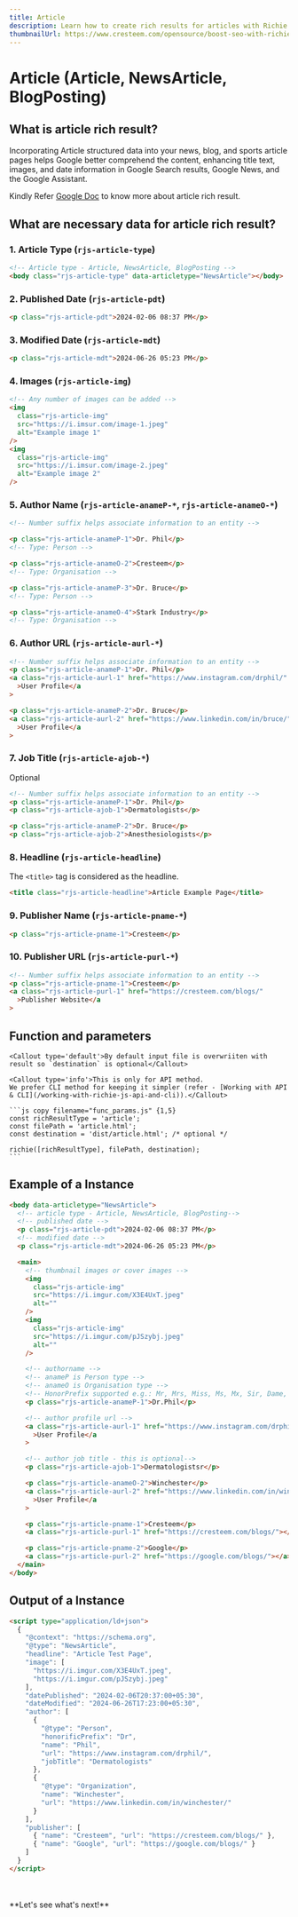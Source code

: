 ```yaml
---
title: Article
description: Learn how to create rich results for articles with Richie.js. Discover the necessary data and examples to get started with article rich results.
thumbnailUrl: https://www.cresteem.com/opensource/boost-seo-with-richie-js/thumbnail.webp
---
```



# Article (Article, NewsArticle, BlogPosting)

## What is article rich result?

Incorporating Article structured data into your news, blog, and sports article pages helps Google better comprehend the content, enhancing title text, images, and date information in Google Search results, Google News, and the Google Assistant.

Kindly Refer [Google Doc](https://developers.google.com/search/docs/appearance/structured-data/article) to know more about article rich result.

## What are necessary data for article rich result?

### 1. Article Type (`rjs-article-type`)

```html copy filename="article.html" /data-articletype="NewsArticle"/
<!-- Article type - Article, NewsArticle, BlogPosting -->
<body class="rjs-article-type" data-articletype="NewsArticle"></body>
```

### 2. Published Date (`rjs-article-pdt`)

```html copy filename="article.html" /pdt/
<p class="rjs-article-pdt">2024-02-06 08:37 PM</p>
```

### 3. Modified Date (`rjs-article-mdt`)

```html copy filename="article.html" /mdt/
<p class="rjs-article-mdt">2024-06-26 05:23 PM</p>
```

### 4. Images (`rjs-article-img`)

```html copy filename="article.html" /img/
<!-- Any number of images can be added -->
<img
  class="rjs-article-img"
  src="https://i.imsur.com/image-1.jpeg"
  alt="Example image 1"
/>
<img
  class="rjs-article-img"
  src="https://i.imsur.com/image-2.jpeg"
  alt="Example image 2"
/>
```

### 5. Author Name (`rjs-article-anameP-*`, `rjs-article-anameO-*`)

```html copy filename="article.html" /anameP/ /anameO/
<!-- Number suffix helps associate information to an entity -->

<p class="rjs-article-anameP-1">Dr. Phil</p>
<!-- Type: Person -->

<p class="rjs-article-anameO-2">Cresteem</p>
<!-- Type: Organisation -->

<p class="rjs-article-anameP-3">Dr. Bruce</p>
<!-- Type: Person -->

<p class="rjs-article-anameO-4">Stark Industry</p>
<!-- Type: Organisation -->
```

### 6. Author URL (`rjs-article-aurl-*`)

```html copy filename="article.html" /aurl-1/ /aurl-2/ /href/
<!-- Number suffix helps associate information to an entity -->
<p class="rjs-article-anameP-1">Dr. Phil</p>
<a class="rjs-article-aurl-1" href="https://www.instagram.com/drphil/"
  >User Profile</a
>

<p class="rjs-article-anameP-2">Dr. Bruce</p>
<a class="rjs-article-aurl-2" href="https://www.linkedin.com/in/bruce/"
  >User Profile</a
>
```

### 7. Job Title (`rjs-article-ajob-*`)

<Callout type="info">Optional</Callout>

```html copy filename="article.html" /ajob-1/ /ajob-2/
<!-- Number suffix helps associate information to an entity -->
<p class="rjs-article-anameP-1">Dr. Phil</p>
<p class="rjs-article-ajob-1">Dermatologists</p>

<p class="rjs-article-anameP-2">Dr. Bruce</p>
<p class="rjs-article-ajob-2">Anesthesiologists</p>
```

### 8. Headline (`rjs-article-headline`)

<Callout type='info'>The `<title>` tag is considered as the headline.</Callout>

```html copy filename="article.html"
<title class="rjs-article-headline">Article Example Page</title>
```

### 9. Publisher Name (`rjs-article-pname-*`)

```html copy filename="article.html" /pname-1/
<p class="rjs-article-pname-1">Cresteem</p>
```

### 10. Publisher URL (`rjs-article-purl-*`)

```html copy filename="article.html" /purl-1/
<!-- Number suffix helps associate information to an entity -->
<p class="rjs-article-pname-1">Cresteem</p>
<a class="rjs-article-purl-1" href="https://cresteem.com/blogs/"
  >Publisher Website</a
>
```

## Function and parameters

    <Callout type='default'>By default input file is overwriiten with result so `destination` is optional</Callout>

    <Callout type='info'>This is only for API method.
    We prefer CLI method for keeping it simpler (refer - [Working with API & CLI](/working-with-richie-js-api-and-cli)).</Callout>

    ```js copy filename="func_params.js" {1,5}
    const richResultType = 'article';
    const filePath = 'article.html';
    const destination = 'dist/article.html'; /* optional */

    richie([richResultType], filePath, destination);
    ```

## Example of a Instance

```html copy filename="article.html"
<body data-articletype="NewsArticle">
  <!-- article type - Article, NewsArticle, BlogPosting-->
  <!-- published date -->
  <p class="rjs-article-pdt">2024-02-06 08:37 PM</p>
  <!-- modified date -->
  <p class="rjs-article-mdt">2024-06-26 05:23 PM</p>

  <main>
    <!-- thumbnail images or cover images -->
    <img
      class="rjs-article-img"
      src="https://i.imgur.com/X3E4UxT.jpeg"
      alt=""
    />
    <img
      class="rjs-article-img"
      src="https://i.imgur.com/pJSzybj.jpeg"
      alt=""
    />

    <!-- authorname -->
    <!-- anameP is Person type -->
    <!-- anameO is Organisation type -->
    <!-- HonorPrefix supported e.g.: Mr, Mrs, Miss, Ms, Mx, Sir, Dame, Dr, Cllr, Lady, or Lord, or other titles or positions-->
    <p class="rjs-article-anameP-1">Dr.Phil</p>

    <!-- author profile url -->
    <a class="rjs-article-aurl-1" href="https://www.instagram.com/drphil/"
      >User Profile</a
    >

    <!-- author job title - this is optional-->
    <p class="rjs-article-ajob-1">Dermatologistsr</p>

    <p class="rjs-article-anameO-2">Winchester</p>
    <a class="rjs-article-aurl-2" href="https://www.linkedin.com/in/winchester/"
      >User Profile</a
    >

    <p class="rjs-article-pname-1">Cresteem</p>
    <a class="rjs-article-purl-1" href="https://cresteem.com/blogs/"></a>

    <p class="rjs-article-pname-2">Google</p>
    <a class="rjs-article-purl-2" href="https://google.com/blogs/"></a>
  </main>
</body>
```

## Output of a Instance

```html filename="article.html" copy
<script type="application/ld+json">
  {
    "@context": "https://schema.org",
    "@type": "NewsArticle",
    "headline": "Article Test Page",
    "image": [
      "https://i.imgur.com/X3E4UxT.jpeg",
      "https://i.imgur.com/pJSzybj.jpeg"
    ],
    "datePublished": "2024-02-06T20:37:00+05:30",
    "dateModified": "2024-06-26T17:23:00+05:30",
    "author": [
      {
        "@type": "Person",
        "honorificPrefix": "Dr",
        "name": "Phil",
        "url": "https://www.instagram.com/drphil/",
        "jobTitle": "Dermatologists"
      },
      {
        "@type": "Organization",
        "name": "Winchester",
        "url": "https://www.linkedin.com/in/winchester/"
      }
    ],
    "publisher": [
      { "name": "Cresteem", "url": "https://cresteem.com/blogs/" },
      { "name": "Google", "url": "https://google.com/blogs/" }
    ]
  }
</script>
```

<br />
<br />
**Let's see what's next!**
